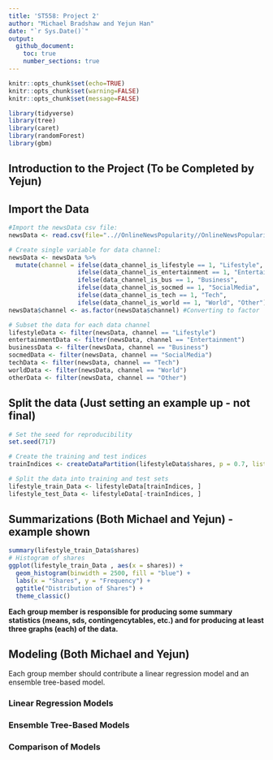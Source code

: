 ```yaml
---
title: 'ST558: Project 2'
author: "Michael Bradshaw and Yejun Han"
date: "`r Sys.Date()`"
output:
  github_document:
    toc: true
    number_sections: true
---
```


```r
knitr::opts_chunk$set(echo=TRUE)
knitr::opts_chunk$set(warning=FALSE)
knitr::opts_chunk$set(message=FALSE)

library(tidyverse)
library(tree)
library(caret)
library(randomForest)
library(gbm)
```

## Introduction to the Project (To be Completed by Yejun)

## Import the Data

```r
#Import the newsData csv file:
newsData <- read.csv(file="..//OnlineNewsPopularity//OnlineNewsPopularity.csv")

# Create single variable for data channel: 
newsData <- newsData %>% 
  mutate(channel = ifelse(data_channel_is_lifestyle == 1, "Lifestyle",
                   ifelse(data_channel_is_entertainment == 1, "Entertainment",
                   ifelse(data_channel_is_bus == 1, "Business",
                   ifelse(data_channel_is_socmed == 1, "SocialMedia",
                   ifelse(data_channel_is_tech == 1, "Tech",
                   ifelse(data_channel_is_world == 1, "World", "Other")))))))
newsData$channel <- as.factor(newsData$channel) #Converting to factor

# Subset the data for each data channel
lifestyleData <- filter(newsData, channel == "Lifestyle")
entertainmentData <- filter(newsData, channel == "Entertainment")
businessData <- filter(newsData, channel == "Business")
socmedData <- filter(newsData, channel == "SocialMedia")
techData <- filter(newsData, channel == "Tech")
worldData <- filter(newsData, channel == "World")
otherData <- filter(newsData, channel == "Other")
```

## Split the data (Just setting an example up - not final)

```r
# Set the seed for reproducibility
set.seed(717)

# Create the training and test indices
trainIndices <- createDataPartition(lifestyleData$shares, p = 0.7, list = FALSE)

# Split the data into training and test sets
lifestyle_train_Data <- lifestyleData[trainIndices, ]
lifestyle_test_Data <- lifestyleData[-trainIndices, ]
```

## Summarizations (Both Michael and Yejun) - example shown
```r
summary(lifestyle_train_Data$shares)
# Histogram of shares
ggplot(lifestyle_train_Data , aes(x = shares)) +
  geom_histogram(binwidth = 2500, fill = "blue") +
  labs(x = "Shares", y = "Frequency") +
  ggtitle("Distribution of Shares") +
  theme_classic()

```

**Each group member is responsible for producing some summary statistics (means, sds, contingencytables, etc.) and for producing at least three graphs (each) of the data.**

## Modeling (Both Michael and Yejun)
 
Each group member should contribute a linear regression model and an ensemble tree-based model.

### Linear Regression Models

### Ensemble Tree-Based Models

### Comparison of Models